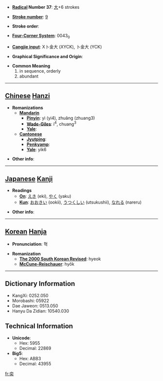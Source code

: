 * '''[[Wiktionary:Chinese radical index| Radical]] Number 37''': [[Wiktionary:Chinese radical index 大|大]]+6 strokes

* '''[[Wiktionary:Chinese total strokes index|Stroke number]]''': [[Wiktionary:Chinese total strokes index 9|9]]

* '''Stroke order''': 

* '''[[Wiktionary:Chinese four corner index|Four-Corner System]]''': 0043<sub>0</sub>

* '''[[Wiktionary:Chinese Cangjie index|Cangjie input]]''': X卜金大 (XYCK), 卜金大 (YCK)

* '''Graphical Significance and Origin''': 

* '''Common Meaning'''
*#in sequence, orderly
*# abundant


----

== [[Chinese]] [[Hanzi]] ==

* '''Romanizations'''
** '''[[Mandarin]]'''
*** '''[[Pinyin]]''': yì (yi4), zhuǎng (zhuang3)
*** '''[[Wade-Giles]]''': i<sup>4</sup>, chuang<sup>3</sup>
*** '''[[Yale]]''': 
** '''[[Cantonese]]'''
*** '''[[Jyutping]]''':
*** '''[[Penkyamp]]''': 
*** '''[[Yale]]''': yik6

* '''Other info''': 

----

== [[Japanese]] [[Kanji]] ==

* '''Readings'''
** '''[[On]]''': [[えき]] (eki), [[やく]] (yaku)
** '''[[Kun]]''': [[おおきい]] (ookii), [[うつくしい]] (utsukushii), [[なれる]] (nareru)

* '''Other info''':  

----

== [[Korean]] [[Hanja]] ==

* '''Pronunciation''': 혁

* '''Romanization'''
** '''[[The 2000 South Korean Revised Romanization|The 2000 South Korean Revised]]''': hyeok
** '''[[McCune-Reischauer]]''': hyŏk

----

== Dictionary Information ==

* KangXi: 0252.050
* Morobashi: 05922
* Dae Jaweon: 0513.050
* Hanyu Da Zidian: 10540.030

== Technical Information ==

* '''Unicode''':
** Hex: 5955
** Decimal: 22869
* '''Big5''':
** Hex: ABB3
** Decimal: 43955

[[fr:奕]]